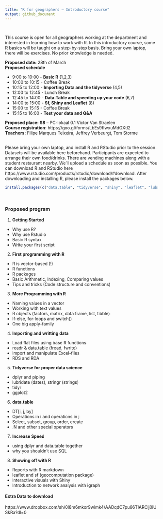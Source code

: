 ```yaml
---
title: "R for geographers – Introductory course"
output: github_document
---
```


<br>  
  
This course is open for all geographers working at the department and interested in learning how to work with R. In this introductory course, some R basics will be taught on a step-by-step basis. Bring your own laptop, there will be exercises. No prior knowledge is needed.
<br>  

**Proposed date:** 28th of March  
**Proposed schedule**

- 9:00 to 10:00 - **Basic R** (1,2,3)
- 10:00 to 10:15 - Coffee Break
- 10:15 to 12:00 - **Importing Data and the tidyverse** (4,5)
- 12:00 to 12:45 - Lunch Break
- 12:45 to 14:00 - **Data.Table and speeding up your code** (6,7)
- 14:00 to 15:00 - **Sf, Shiny and Leaflet** (8)
- 15:00 to 15:15 - Coffee Break
- 15:15 to 16:00 - **Test your data and Q&A**

**Proposed place: S8** – PC-lokaal 0.1 Victor Van Straelen  
**Course registration:** https://goo.gl/forms/LbEs9fIwxuMdGXtI2  
**Teachers:** Filipe Marques Teixeira, Jeffrey Verbeurgt, Tom Storme  
<br>  

Please bring your own laptop, and install R and RStudio prior to the session. Datasets will be available here beforehand.
Participants are expected to arrange their own food/drinks. There are vending machines along with a student restaurant nearby. We'll upload a schedule as soon as possible.
You can download R and RStudio here https://www.rstudio.com/products/rstudio/download/#download. After downloading and installing R, please install the packages below.

```r
install.packages(c("data.table", "tidyverse", "shiny", "leaflet", "lubridate", "igraph", "tidyr", "sf", "sp", "rgdal"))
```
<br>  

### Proposed program
1. **Getting Started**
-	Why use R?
-	Why use Rstudio
-	Basic R syntax
-	Write your first script  

2. **First programming with R**
-	R is vector-based (!)
-	R functions
-	R packages
-	Basic Arithmetic, Indexing, Comparing values
-	Tips and tricks (Code structure and conventions)  

3. **More Programming with R**
-	Naming values in a vector
-	Working with text values
-	R objects (factors, matrix, data frame, list, tibble)
-	If-else, for-loops and switch()
-	One big apply-family  

4. **Importing and writting data**
-	Load flat files using base R functions
-	readr & data.table (fread, fwrite)
-	Import and manipulate Excel-files
-	RDS and RDA

5. **Tidyverse for proper data science**
-	dplyr and piping
-	lubridate (dates), stringr (strings)
-	tidyr
-	ggplot2

6. **data.table**
-	DT[i, j, by]
-	Operations in i and operations in j
-	Select, subset, group, order, create
-	.N and other special operators  

7. **Increase Speed**
-	using dplyr and data.table together
-	why you shouldn’t use SQL

8. **Showing off with R**
-	Reports with R markdown
- leaflet and sf (geocomputation package)
-	Interactive visuals with Shiny
-	Introduction to network analysis with igraph


#### Extra Data to download
https://www.dropbox.com/sh/0l8m6mkor9wlmk4/AADqdC7pu66TlARCij0iUSkRa?dl=0
